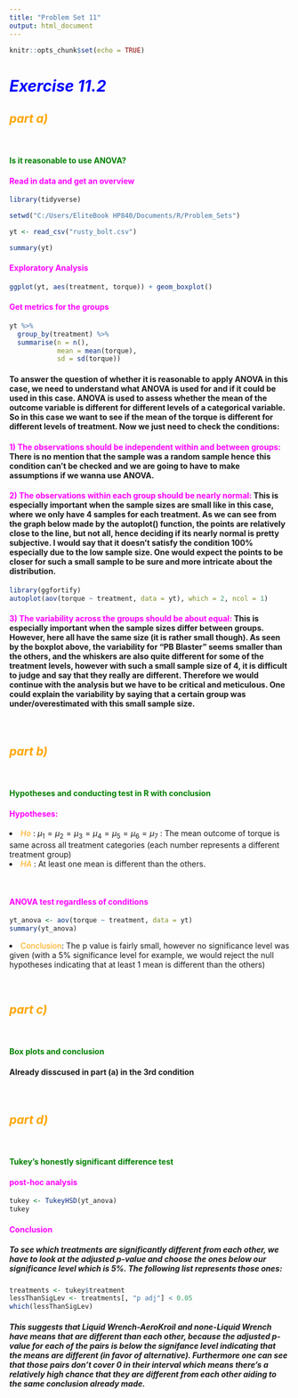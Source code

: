```yaml
---
title: "Problem Set 11"
output: html_document
---
```


```r
knitr::opts_chunk$set(echo = TRUE)
```

#  <span style="color:blue">  *Exercise 11.2* </span>

## <span style="color:orange"> _part a)_ </span> 

</br>

#### <span style="color:green"> Is it reasonable to use ANOVA? </span>
#### <span style="color:magenta"> Read in data and get an overview </span>
```r
library(tidyverse)
```
```r
setwd("C:/Users/EliteBook HP840/Documents/R/Problem_Sets")
```


```r
yt <- read_csv("rusty_bolt.csv")
```
```r
summary(yt)
```

#### <span style="color:magenta"> Exploratory Analysis </span>

```r
ggplot(yt, aes(treatment, torque)) + geom_boxplot()
```


#### <span style="color:magenta"> Get metrics for the groups </span>


```r
yt %>%
  group_by(treatment) %>%
  summarise(n = n(),
            mean = mean(torque),
            sd = sd(torque))
```
#### To answer the question of whether it is reasonable to apply ANOVA in this case, we need to understand what ANOVA is used for and if it could be used in this case. ANOVA is used to assess whether the mean of the outcome variable is different for different levels of a categorical variable. So in this case we want to see if the mean of the torque is different for different levels of treatment. Now we just need to check the conditions:

#### <span style="color:magenta"> 1) The observations should be independent within and between groups: </span> There is no mention that the sample was a random sample hence this condition can't be checked and we are going to have to make assumptions if we wanna use ANOVA.


#### <span style="color:magenta"> 2) The observations within each group should be nearly normal: </span> This is especially important when the sample sizes are small like in this case, where we only have 4 samples for each treatment. As we can see from the graph below made by the autoplot() function, the points are relatively close to the line, but not all, hence deciding if its nearly normal is pretty subjective. I would say that it doesn't satisfy the condition 100% especially due to the low sample size. One would expect the points to be closer for such a small sample to be sure and more intricate about the distribution.



```r
library(ggfortify)
autoplot(aov(torque ~ treatment, data = yt), which = 2, ncol = 1)
```

#### <span style="color:magenta"> 3) The variability across the groups should be about equal: </span> This is especially important when the sample sizes differ between groups. However, here all have the same size (it is rather small though). As seen by the boxplot above, the variability for "PB Blaster" seems smaller than the others, and the whiskers are also quite different for some of the treatment levels, however with such a small sample size of 4, it is difficult to judge and say that they really are different. Therefore we would continue with the analysis but we have to be critical and meticulous. One could explain the variability by saying that a certain group was under/overestimated with this small sample size.

</br>

## <span style="color:orange"> _part b)_ </span> 

</br>

#### <span style="color:green"> Hypotheses and conducting test in R with conclusion </span>
#### <span style="color:magenta"> Hypotheses: </span> 

<li> <span style="color:orange">$Ho$ </span>: $\mu_1 = \mu_2 = \mu_3= \mu_4= \mu_5= \mu_6 = \mu_7$ : The mean outcome of torque is same across all treatment categories (each number represents a different treatment group)  </li>
<li> <span style="color:orange">$HA$ </span>: At least one mean is different than the others.</li>
</ul>

</br>

#### <span style="color:magenta"> ANOVA test regardless of conditions </span> 

```r
yt_anova <- aov(torque ~ treatment, data = yt)
summary(yt_anova)
```
<li> <span style="color:orange"> Conclusion</span>: The p value is fairly small, however no significance level was given (with a 5% significance level for example, we would reject the null hypotheses indicating that at least 1 mean is different than the others) </li>


</br>

## <span style="color:orange"> _part c)_ </span> 

</br>

#### <span style="color:green"> Box plots and conclusion </span>
#### Already disscused in part (a) in the 3rd condition


</br>

## <span style="color:orange"> _part d)_ </span> 

</br>

#### <span style="color:green"> Tukey’s honestly significant difference test </span>

#### <span style="color:magenta"> post-hoc analysis </span> 

```r
tukey <- TukeyHSD(yt_anova)
tukey
```

#### <span style="color:magenta"> Conclusion </span> 

##### To see which treatments are significantly different from each other, we have to look at the adjusted p-value and choose the ones below our significance level which is 5%. The following list represents those ones:


```r
treatments <- tukey$treatment
lessThanSigLev <- treatments[, "p adj"] < 0.05
which(lessThanSigLev)
```

##### This suggests that Liquid Wrench-AeroKroil and  none-Liquid Wrench have means that are different than each other, because the adjusted p-value for each of the pairs is below the signifance level indicating that the means are different (in favor of alternative). Furthermore one can see that those pairs don't cover 0 in their interval which means there's a relatively high chance that they are different from each other aiding to the same conclusion already made.

</br>

</br>

</br>